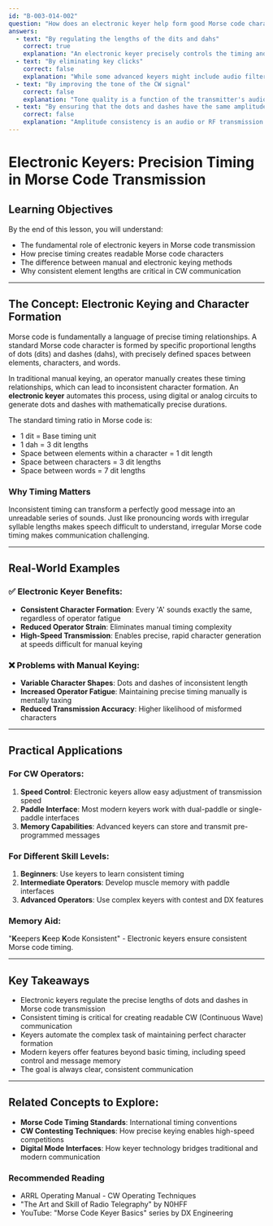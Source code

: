 ```yaml
---
id: "B-003-014-002"
question: "How does an electronic keyer help form good Morse code characters?"
answers:
  - text: "By regulating the lengths of the dits and dahs"
    correct: true
    explanation: "An electronic keyer precisely controls the timing and proportion of dots (dits) and dashes (dahs) according to standard Morse code spacing rules. By electronically generating these elements with consistent duration, it ensures that each character is formed with mathematically precise timing ratios, which improves the readability and accuracy of Morse code transmission."
  - text: "By eliminating key clicks"
    correct: false
    explanation: "While some advanced keyers might include audio filtering to reduce key clicks, fundamental character formation is not related to click elimination. The primary function of an electronic keyer is timing and proportional element generation, not audio signal conditioning."
  - text: "By improving the tone of the CW signal"
    correct: false
    explanation: "Tone quality is a function of the transmitter's audio or RF stage, not the keyer. An electronic keyer generates timing sequences for characters but does not directly modify the transmitted signal's tonal characteristics."
  - text: "By ensuring that the dots and dashes have the same amplitude"
    correct: false
    explanation: "Amplitude consistency is an audio or RF transmission characteristic, not a keyer function. The keyer's primary role is precise timing of dots and dashes, not signal amplitude management."
---
```


# Electronic Keyers: Precision Timing in Morse Code Transmission

## Learning Objectives
By the end of this lesson, you will understand:
- The fundamental role of electronic keyers in Morse code transmission
- How precise timing creates readable Morse code characters
- The difference between manual and electronic keying methods
- Why consistent element lengths are critical in CW communication

---

## The Concept: Electronic Keying and Character Formation

Morse code is fundamentally a language of precise timing relationships. A standard Morse code character is formed by specific proportional lengths of dots (dits) and dashes (dahs), with precisely defined spaces between elements, characters, and words.

In traditional manual keying, an operator manually creates these timing relationships, which can lead to inconsistent character formation. An **electronic keyer** automates this process, using digital or analog circuits to generate dots and dashes with mathematically precise durations.

The standard timing ratio in Morse code is:
- 1 dit = Base timing unit
- 1 dah = 3 dit lengths
- Space between elements within a character = 1 dit length
- Space between characters = 3 dit lengths
- Space between words = 7 dit lengths

### Why Timing Matters

Inconsistent timing can transform a perfectly good message into an unreadable series of sounds. Just like pronouncing words with irregular syllable lengths makes speech difficult to understand, irregular Morse code timing makes communication challenging.

---

## Real-World Examples

### ✅ Electronic Keyer Benefits:
- **Consistent Character Formation**: Every 'A' sounds exactly the same, regardless of operator fatigue
- **Reduced Operator Strain**: Eliminates manual timing complexity
- **High-Speed Transmission**: Enables precise, rapid character generation at speeds difficult for manual keying

### ❌ Problems with Manual Keying:
- **Variable Character Shapes**: Dots and dashes of inconsistent length
- **Increased Operator Fatigue**: Maintaining precise timing manually is mentally taxing
- **Reduced Transmission Accuracy**: Higher likelihood of misformed characters

---

## Practical Applications

### For CW Operators:
1. **Speed Control**: Electronic keyers allow easy adjustment of transmission speed
2. **Paddle Interface**: Most modern keyers work with dual-paddle or single-paddle interfaces
3. **Memory Capabilities**: Advanced keyers can store and transmit pre-programmed messages

### For Different Skill Levels:
1. **Beginners**: Use keyers to learn consistent timing
2. **Intermediate Operators**: Develop muscle memory with paddle interfaces
3. **Advanced Operators**: Use complex keyers with contest and DX features

### Memory Aid:
"**K**eepers **K**eep **K**ode Konsistent" - Electronic keyers ensure consistent Morse code timing.

---

## Key Takeaways

- Electronic keyers regulate the precise lengths of dots and dashes in Morse code transmission
- Consistent timing is critical for creating readable CW (Continuous Wave) communication
- Keyers automate the complex task of maintaining perfect character formation
- Modern keyers offer features beyond basic timing, including speed control and message memory
- The goal is always clear, consistent communication

---

## Related Concepts to Explore:
- **Morse Code Timing Standards**: International timing conventions
- **CW Contesting Techniques**: How precise keying enables high-speed competitions
- **Digital Mode Interfaces**: How keyer technology bridges traditional and modern communication

### Recommended Reading
- ARRL Operating Manual - CW Operating Techniques
- "The Art and Skill of Radio Telegraphy" by N0HFF
- YouTube: "Morse Code Keyer Basics" series by DX Engineering